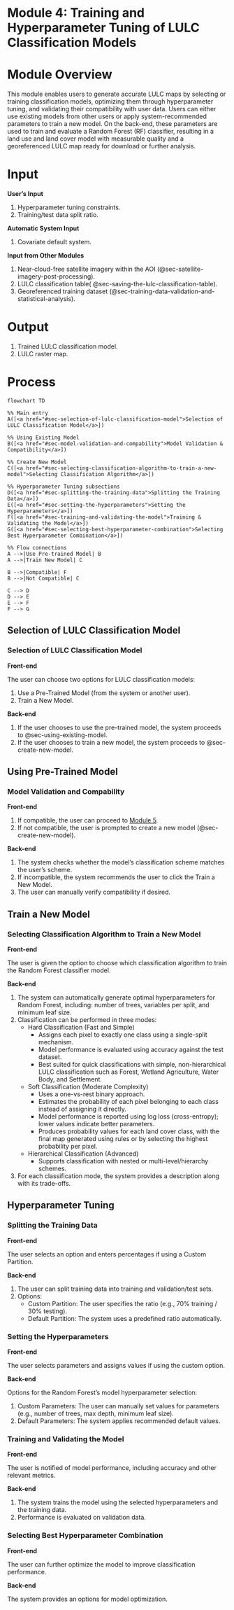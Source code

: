 # Module 4: Training and Hyperparameter Tuning of LULC Classification Models {#sec-module-4}

# Module Overview {.unnumbered}

This module enables users to generate accurate LULC maps by selecting or training classification models, optimizing them through hyperparameter tuning, and validating their compatibility with user data. Users can either use existing models from other users or apply system-recommended parameters to train a new model. On the back-end, these parameters are used to train and evaluate a Random Forest (RF) classifier, resulting in a land use and land cover model with measurable quality and a georeferenced LULC map ready for download or further analysis.

# Input {.unnumbered}

**User's Input**

1.  Hyperparameter tuning constraints.
2.  Training/test data split ratio.

**Automatic System Input**

1.  Covariate default system.

**Input from Other Modules**

1.  Near-cloud-free satellite imagery within the AOI (@sec-satellite-imagery-post-processing).
2.  LULC classification table( @sec-saving-the-lulc-classification-table).
3.  Georeferenced training dataset (@sec-training-data-validation-and-statistical-analysis).

# Output {.unnumbered}

1.  Trained LULC classification model.
2.  LULC raster map.

# Process {.unnumbered}

```mermaid
flowchart TD

%% Main entry
A([<a href="#sec-selection-of-lulc-classification-model">Selection of LULC Classification Model</a>])

%% Using Existing Model
B([<a href="#sec-model-validation-and-compability">Model Validation & Compatibility</a>])

%% Create New Model
C([<a href="#sec-selecting-classification-algorithm-to-train-a-new-model">Selecting Classification Algorithm</a>])

%% Hyperparameter Tuning subsections
D([<a href="#sec-splitting-the-training-data">Splitting the Training Data</a>])
E([<a href="#sec-setting-the-hyperparameters">Setting the Hyperparameters</a>])
F([<a href="#sec-training-and-validating-the-model">Training & Validating the Model</a>])
G([<a href="#sec-selecting-best-hyperparameter-combination">Selecting Best Hyperparameter Combination</a>])

%% Flow connections
A -->|Use Pre-trained Model| B
A -->|Train New Model| C

B -->|Compatible| F
B -->|Not Compatible| C

C --> D
D --> E
E --> F
F --> G
```

## Selection of LULC Classification Model

### Selection of LULC Classification Model {#sec-selection-of-lulc-classification-model}

**Front-end**

The user can choose two options for LULC classification models:

1.  Use a Pre-Trained Model (from the system or another user).  
2.  Train a New Model.  

**Back-end**

1.  If the user chooses to use the pre-trained model, the system proceeds to @sec-using-existing-model.  
2.  If the user chooses to train a new model, the system proceeds to @sec-create-new-model.  

## Using Pre-Trained Model

### Model Validation and Compability {#sec-model-validation-and-compability}

**Front-end**

1.  If compatible, the user can proceed to [Module 5](@sec-module-5).  
2.  If not compatible, the user is prompted to create a new model (@sec-create-new-model).  

**Back-end**

1.  The system checks whether the model’s classification scheme matches the user’s scheme.  
2.  If incompatible, the system recommends the user to click the Train a New Model.  
3.  The user can manually verify compatibility if desired.  

## Train a New Model {#sec-create-new-model}

### Selecting Classification Algorithm to Train a New Model {#sec-selecting-classification-algorithm-to-train-a-new-model}

**Front-end**

The user is given the option to choose which classification algorithm to train the Random Forest classifier model.  

**Back-end**

1.  The system can automatically generate optimal hyperparameters for Random Forest, including: number of trees, variables per split, and minimum leaf size.  
2.  Classification can be performed in three modes:  
    -   Hard Classification (Fast and Simple)  
        -   Assigns each pixel to exactly one class using a single-split mechanism.  
        -   Model performance is evaluated using accuracy against the test dataset.  
        -   Best suited for quick classifications with simple, non-hierarchical LULC classification such as Forest, Wetland Agriculture, Water Body, and Settlement.  
    -   Soft Classification (Moderate Complexity)  
        -   Uses a one-vs-rest binary approach.  
        -   Estimates the probability of each pixel belonging to each class instead of assigning it directly.  
        -   Model performance is reported using log loss (cross-entropy); lower values indicate better parameters.  
        -   Produces probability values for each land cover class, with the final map generated using rules or by selecting the highest probability per pixel.  
    -   Hierarchical Classification (Advanced)  
        -   Supports classification with nested or multi-level/hierarchy schemes.  
3.  For each classification mode, the system provides a description along with its trade-offs.  

## Hyperparameter Tuning

### Splitting the Training Data {#sec-splitting-the-training-data}

**Front-end**

The user selects an option and enters percentages if using a Custom Partition.  

**Back-end**

1.  The user can split training data into training and validation/test sets.  
2.  Options:  
    -   Custom Partition: The user specifies the ratio (e.g., 70% training / 30% testing).  
    -   Default Partition: The system uses a predefined ratio automatically.  

### Setting the Hyperparameters

**Front-end**

The user selects parameters and assigns values if using the custom option.  

**Back-end**

Options for the Random Forest’s model hyperparameter selection:

1.  Custom Parameters: The user can manually set values for parameters (e.g., number of trees, max depth, minimum leaf size).  
2.  Default Parameters: The system applies recommended default values.  

### Training and Validating the Model {#sec-training-and-validating-the-model}

**Front-end**

The user is notified of model performance, including accuracy and other relevant metrics.  

**Back-end**

1.  The system trains the model using the selected hyperparameters and the training data.  
2.  Performance is evaluated on validation data.  

### Selecting Best Hyperparameter Combination {#sec-selecting-best-hyperparameter-combination}

**Front-end**

The user can further optimize the model to improve classification performance.  

**Back-end**

The system provides an options for model optimization.
